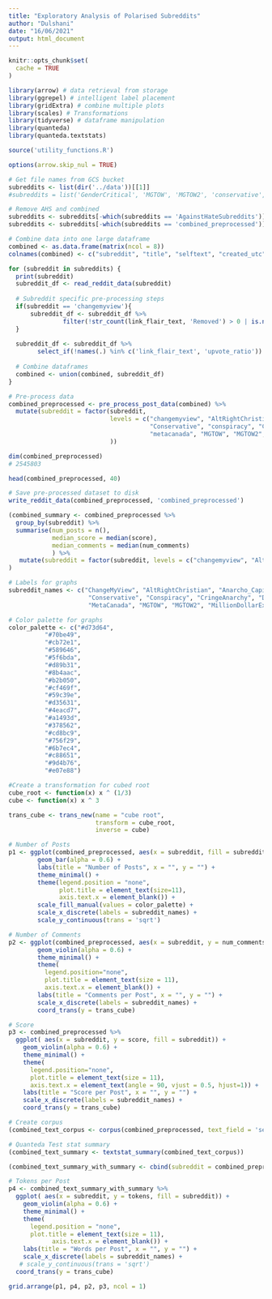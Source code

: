 ```yaml
---
title: "Exploratory Analysis of Polarised Subreddits"
author: "Dulshani"
date: "16/06/2021"
output: html_document
---
```


```r
knitr::opts_chunk$set(
  cache = TRUE
)

library(arrow) # data retrieval from storage
library(ggrepel) # intelligent label placement
library(gridExtra) # combine multiple plots
library(scales) # Transformations
library(tidyverse) # dataframe manipulation
library(quanteda)
library(quanteda.textstats)

source('utility_functions.R')

options(arrow.skip_nul = TRUE)
```


```r
# Get file names from GCS bucket
subreddits <- list(dir('../data'))[[1]]
#subreddits = list('GenderCritical', 'MGTOW', 'MGTOW2', 'conservative', 'conspiracy', 'cringeanarchy', 'metacanada')

# Remove AHS and combined
subreddits <- subreddits[-which(subreddits == 'AgainstHateSubreddits')]
subreddits <- subreddits[-which(subreddits == 'combined_preprocessed')]

# Combine data into one large dataframe
combined <- as.data.frame(matrix(ncol = 8))
colnames(combined) <- c("subreddit", "title", "selftext", "created_utc", "author", "num_comments", "score", "url")

for (subreddit in subreddits) {
  print(subreddit)
  subreddit_df <- read_reddit_data(subreddit)
  
  # Subreddit specific pre-processing steps
  if(subreddit == 'changemyview'){
      subreddit_df <- subreddit_df %>%
               filter(!str_count(link_flair_text, 'Removed') > 0 | is.na(link_flair_text))      
  }   
  
  subreddit_df <- subreddit_df %>%
        select_if(!names(.) %in% c('link_flair_text', 'upvote_ratio'))
  
  # Combine dataframes
  combined <- union(combined, subreddit_df)
}
```

```r
# Pre-process data
combined_preprocessed <- pre_process_post_data(combined) %>%
  mutate(subreddit = factor(subreddit, 
                            levels = c("changemyview", "AltRightChristian", "Anarcho_Capitalism", "askaconservative", "averageredditor", "Chodi", 
                                       "Conservative", "conspiracy", "CringeAnarchy", "donaldtrump",  "FemaleDatingStrategy", "GenderCritical", 
                                       "metacanada", "MGTOW", "MGTOW2", "milliondollarextreme", "ProtectAndServe", "The_Donald", "tucker_carlson","unpopularopinion")
                            ))
```

```r
dim(combined_preprocessed)
# 2545803  
```

```r
head(combined_preprocessed, 40)
```

```r
# Save pre-processed dataset to disk
write_reddit_data(combined_preprocessed, 'combined_preprocessed')
```


```r
(combined_summary <- combined_preprocessed %>%
  group_by(subreddit) %>%
  summarise(num_posts = n(),
            median_score = median(score),
            median_comments = median(num_comments)
            ) %>%
   mutate(subreddit = factor(subreddit, levels = c("changemyview", "AltRightChristian", "Anarcho_Capitalism", "askaconservative",     "averageredditor", "Chodi", "Conservative", "conspiracy", "CringeAnarchy", "donaldtrump", "FemaleDatingStrategy", "GenderCritical", "metacanada", "MGTOW", "MGTOW2", "milliondollarextreme", "ProtectAndServe", "The_Donald", "tucker_carlson","unpopularopinion")))
)
```

```r
# Labels for graphs
subreddit_names <- c("ChangeMyView", "AltRightChristian", "Anarcho_Capitalism", "AskAConservative", "AverageRedditor", "Chodi", 
                      "Conservative", "Conspiracy", "CringeAnarchy", "DonaldTrump",  "FemaleDatingStrategy", "GenderCritical", 
                      "MetaCanada", "MGTOW", "MGTOW2", "MillionDollarExtreme", "ProtectAndServe", "The_Donald", "Tucker_Carlson","UnpopularOpinion")

# Color palette for graphs
color_palette <- c("#d73d64",
          "#70be49",
          "#cb72e1",
          "#589646",
          "#5f6bda",
          "#d89b31",
          "#8b4aac",
          "#b2b050",
          "#cf469f",
          "#59c39e",
          "#d35631",
          "#4eacd7",
          "#a1493d",
          "#378562",
          "#cd8bc9",
          "#756f29",
          "#6b7ec4",
          "#c88651",
          "#9d4b76",
          "#e07e88")
```

```r
#Create a transformation for cubed root
cube_root <- function(x) x ^ (1/3)
cube <- function(x) x ^ 3

trans_cube <- trans_new(name = "cube root",
                        transform = cube_root,
                        inverse = cube)
```



```r
# Number of Posts
p1 <- ggplot(combined_preprocessed, aes(x = subreddit, fill = subreddit)) +
        geom_bar(alpha = 0.6) +
        labs(title = "Number of Posts", x = "", y = "") +
        theme_minimal() +
        theme(legend.position = "none", 
              plot.title = element_text(size=11), 
              axis.text.x = element_blank()) +
        scale_fill_manual(values = color_palette) +
        scale_x_discrete(labels = subreddit_names) +
        scale_y_continuous(trans = 'sqrt')

# Number of Comments
p2 <- ggplot(combined_preprocessed, aes(x = subreddit, y = num_comments, fill = subreddit)) +
        geom_violin(alpha = 0.6) +
        theme_minimal() +
        theme(
          legend.position="none",
          plot.title = element_text(size = 11),
          axis.text.x = element_blank()) +
        labs(title = "Comments per Post", x = "", y = "") +
        scale_x_discrete(labels = subreddit_names) +
        coord_trans(y = trans_cube)

# Score
p3 <- combined_preprocessed %>%
  ggplot( aes(x = subreddit, y = score, fill = subreddit)) +
    geom_violin(alpha = 0.6) +
    theme_minimal() +
    theme(
      legend.position="none",
      plot.title = element_text(size = 11),
      axis.text.x = element_text(angle = 90, vjust = 0.5, hjust=1)) +
    labs(title = "Score per Post", x = "", y = "") +
    scale_x_discrete(labels = subreddit_names) +
    coord_trans(y = trans_cube)
```


```r
# Create corpus
(combined_text_corpus <- corpus(combined_preprocessed, text_field = 'selftext'))
```


```r
# Quanteda Test stat summary
(combined_text_summary <- textstat_summary(combined_text_corpus))
```


```r
(combined_text_summary_with_summary <- cbind(subreddit = combined_preprocessed$subreddit, combined_text_summary))
```

```r
# Tokens per Post
p4 <- combined_text_summary_with_summary %>%
  ggplot( aes(x = subreddit, y = tokens, fill = subreddit)) +
    geom_violin(alpha = 0.6) +
    theme_minimal() +
    theme(
      legend.position = "none",
      plot.title = element_text(size = 11),
            axis.text.x = element_blank()) +
    labs(title = "Words per Post", x = "", y = "") +
    scale_x_discrete(labels = subreddit_names) +
   # scale_y_continuous(trans = 'sqrt')
  coord_trans(y = trans_cube)
```

```r
grid.arrange(p1, p4, p2, p3, ncol = 1)
```